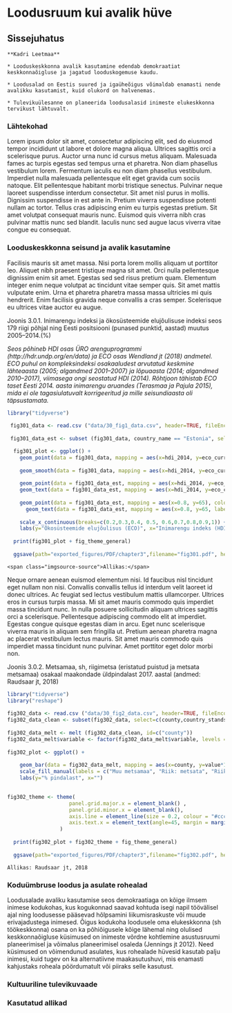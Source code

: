 # Loodusruum kui avalik hüve {#chapter30 .chapter3_section .intro_section}

## Sissejuhatus {-.chapter_section .chapter3_section}

```block
**Kadri Leetmaa**
```

```block
* Looduskeskkonna avalik kasutamine edendab demokraatiat keskkonnaõigluse ja jagatud looduskogemuse kaudu.

* Loodusalad on Eestis suured ja igaüheõigus võimaldab enamasti nende avalikku kasutamist, kuid olukord on halvenemas.

* Tulevikuülesanne on planeerida loodusalasid inimeste elukeskkonna tervikust lähtuvalt.
```

### Lähtekohad {-.chapter3_section}

Lorem ipsum dolor sit amet, consectetur adipiscing elit, sed do eiusmod tempor incididunt ut labore et dolore magna aliqua. Ultrices sagittis orci a scelerisque purus. Auctor urna nunc id cursus metus aliquam. Malesuada fames ac turpis egestas sed tempus urna et pharetra. Non diam phasellus vestibulum lorem. Fermentum iaculis eu non diam phasellus vestibulum. Imperdiet nulla malesuada pellentesque elit eget gravida cum sociis natoque. Elit pellentesque habitant morbi tristique senectus. Pulvinar neque laoreet suspendisse interdum consectetur. Sit amet nisl purus in mollis. Dignissim suspendisse in est ante in. Pretium viverra suspendisse potenti nullam ac tortor. Tellus cras adipiscing enim eu turpis egestas pretium. Sit amet volutpat consequat mauris nunc. Euismod quis viverra nibh cras pulvinar mattis nunc sed blandit. Iaculis nunc sed augue lacus viverra vitae congue eu consequat.

### Looduskeskkonna seisund ja avalik kasutamine {-.chapter3_section}

Facilisis mauris sit amet massa. Nisi porta lorem mollis aliquam ut porttitor leo. Aliquet nibh praesent tristique magna sit amet. Orci nulla pellentesque dignissim enim sit amet. Egestas sed sed risus pretium quam. Elementum integer enim neque volutpat ac tincidunt vitae semper quis. Sit amet mattis vulputate enim. Urna et pharetra pharetra massa massa ultricies mi quis hendrerit. Enim facilisis gravida neque convallis a cras semper. Scelerisque eu ultrices vitae auctor eu augue.

<p class="caption" id="figure301"><span class="figure-number">Joonis 3.0.1.</span> Inimarengu indeksi ja ökosüsteemide elujõulisuse indeksi seos 179 riigi põhjal ning Eesti positsiooni (punased punktid, aastad) muutus 2005–2014.(%)</p>

*Seos põhineb HDI osas ÜRO arenguprogrammi (http://hdr.undp.org/en/data) ja ECO osas Wendland jt (2018) andmetel. ECO puhul on kompleksindeksi osakaaludest arvutatud keskmine lähteaasta (2005; algandmed 2001–2007) ja lõpuaasta (2014; algandmed 2010–2017), viimasega ongi seostatud HDI (2014). Rõhtjoon tähistab ECO taset Eesti 2014. aasta inimarengu aruandes (Terasmaa ja Pajula 2015), mida ei ole tagasiulatuvalt korrigeeritud ja mille seisundiaasta oli täpsustamata.*

```r

library("tidyverse")
  
 fig301_data <- read.csv ("data/30_fig1_data.csv", header=TRUE, fileEncoding="utf-8")
 
 fig301_data_est <- subset (fig301_data, country_name == "Estonia", select=c(iso3,country_name,hdi_2014, hdi_2017, country,epi_current, eco_current))

  fig301_plot <- ggplot() +
    geom_point(data = fig301_data, mapping = aes(x=hdi_2014, y=eco_current), colour="#C8C6BF", show.legend = NA) +
    
    geom_smooth(data = fig301_data, mapping = aes(x=hdi_2014, y=eco_current),method=lm, se=FALSE, colour="#3A404A") +
    
    geom_point(data = fig301_data_est, mapping = aes(x=hdi_2014, y=eco_current), colour="#79AC2C", show.legend = NA) +
    geom_text(data = fig301_data_est, mapping = aes(x=hdi_2014, y=eco_current, label="2014"),hjust=1, vjust=1.7, colour="#79AC2C")+
    
    geom_point(data = fig301_data_est, mapping = aes(x=0.8, y=65), colour="#79AC2C", show.legend = NA) +
      geom_text(data = fig301_data_est, mapping = aes(x=0.8, y=65, label="???"),hjust=0, vjust=-1, colour="#79AC2C") +
    
    scale_x_continuous(breaks=c(0.2,0.3,0.4, 0.5, 0.6,0.7,0.8,0.9,1)) +
    labs(y="Ökosüsteemide elujõulisus (ECO)", x="Inimarengu indeks (HDI)") 
  
  print(fig301_plot + fig_theme_general)
  
  ggsave(path="exported_figures/PDF/chapter3",filename="fig301.pdf", height=140, width=200, units="mm")

```

``` block
<span class="imgsource-source">Allikas:</span> 
```

Neque ornare aenean euismod elementum nisi. Id faucibus nisl tincidunt eget nullam non nisi. Convallis convallis tellus id interdum velit laoreet id donec ultrices. Ac feugiat sed lectus vestibulum mattis ullamcorper. Ultrices eros in cursus turpis massa. Mi sit amet mauris commodo quis imperdiet massa tincidunt nunc. In nulla posuere sollicitudin aliquam ultrices sagittis orci a scelerisque. Pellentesque adipiscing commodo elit at imperdiet. Egestas congue quisque egestas diam in arcu. Eget nunc scelerisque viverra mauris in aliquam sem fringilla ut. Pretium aenean pharetra magna ac placerat vestibulum lectus mauris. Sit amet mauris commodo quis imperdiet massa tincidunt nunc pulvinar. Amet porttitor eget dolor morbi non.


<p class="caption" id="figure302"><span class="figure-number">Joonis 3.0.2.</span> Metsamaa, sh, riigimetsa (eristatud puistud ja metsata metsamaa) osakaal maakondade üldpindalast 2017. aastal (andmed: Raudsaar jt, 2018)</p>

```r

library("tidyverse")
library("reshape")
  
fig302_data <- read.csv ("data/30_fig2_data.csv", header=TRUE, fileEncoding="utf-8")
fig302_data_clean <- subset(fig302_data, select=c(county,country_stands,country_without_forest,other_forest_land.1))
  
fig302_data_melt <- melt (fig302_data_clean, id=c("county"))
fig302_data_melt$variable <- factor(fig302_data_melt$variable, levels = c("other_forest_land.1","country_without_forest","country_stands"))
 
fig302_plot <- ggplot() +
  
    geom_bar(data = fig302_data_melt, mapping = aes(x=county, y=value*100, fill=variable), width=0.6, stat="identity") +
    scale_fill_manual(labels = c("Muu metsamaa", "Riik: metsata", "Riik: puistud"), values=c("#A8ACA6","#5B8121","#79AC2C")) +
    labs(y="% pindalast", x="") 

  
fig302_theme <- theme(
                    panel.grid.major.x = element_blank() ,
                    panel.grid.minor.x = element_blank(),
                    axis.line = element_line(size = 0.2, colour = "#cccccc"),
                    axis.text.x = element_text(angle=45, margin = margin(t = 0, r = 0, b = 0, l = 0), hjust=1.1),
                 )
  
  print(fig302_plot + fig302_theme + fig_theme_general)
  
  ggsave(path="exported_figures/PDF/chapter3",filename="fig302.pdf", height=140, width=210, units="mm")

```

```block
Allikas: Raudsaar jt, 2018
```

### Koduümbruse loodus ja asulate rohealad {-.chapter3_section}

Loodusalade avaliku kasutamise seos demokraatiaga on kõige ilmsem inimese kodukohas, kus kogukonnad saavad kohtuda isegi napil töövälisel ajal ning loodusesse pääsevad hõlpsamini liikumisraskuste või muude erivajadustega inimesed. Õigus kodukoha loodusele oma elukeskkonna (sh töökeskkonna) osana on ka põhiõigusele kõige lähemal ning olulised keskkonnaõigluse küsimused on inimeste võrdne kohtlemine asustusruumi planeerimisel ja võimalus planeerimisel osaleda (Jennings jt 2012). Need küsimused on võimendunud asulates, kus rohealade hüvesid kasutab palju inimesi, kuid tugev on ka alternatiivne maakasutushuvi, mis enamasti kahjustaks roheala pöördumatult või piiraks selle kasutust.

### Kultuuriline tulevikuvaade {-.chapter3_section}

### Kasutatud allikad {-.chapter3_section .subreferences}